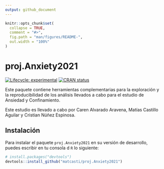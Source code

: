 ```yaml
---
output: github_document
---
```


<!-- README.md is generated from README.Rmd. Please edit that file -->

```r
knitr::opts_chunk$set(
  collapse = TRUE,
  comment = "#>",
  fig.path = "man/figures/README-",
  out.width = "100%"
)
```

# proj.Anxiety2021

<!-- badges: start -->
[![Lifecycle: experimental](https://img.shields.io/badge/lifecycle-experimental-orange.svg)](https://lifecycle.r-lib.org/articles/stages.html#experimental)
[![CRAN status](https://www.r-pkg.org/badges/version/proj.Anxiety2021)](https://CRAN.R-project.org/package=proj.Anxiety2021)
<!-- badges: end -->

Este paquete contiene herramientas complementarias para la exploración y la reproducibilidad de los análisis llevados a cabo para el estudio de Ansiedad y Confinamiento.

Este estudio es llevado a cabo por Caren Alvarado Aravena, Matías Castillo Aguilar y Cristian Núñez Espinosa.

## Instalación

Para instalar el paquete `proj.Anxiety2021` en su versión de desarrollo, puedes escribir en tu consola d `R` lo siguiente:

``` r
# install.packages("devtools")
devtools::install_github("matcasti/proj.Anxiety2021")
```
